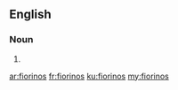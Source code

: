 ==English==

===Noun===
{{head|en|plural}}

# {{plural of|fiorino|lang=en}}

[[ar:fiorinos]]
[[fr:fiorinos]]
[[ku:fiorinos]]
[[my:fiorinos]]